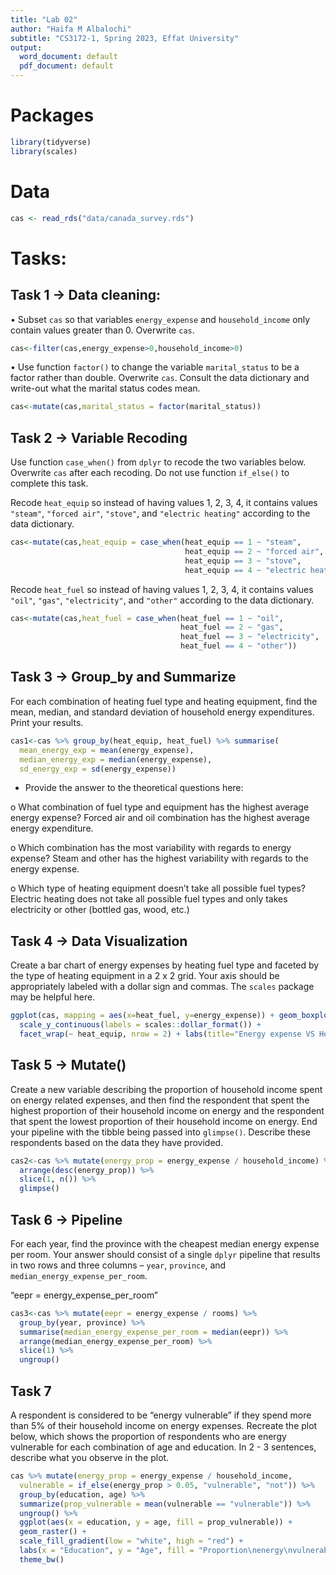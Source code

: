 ```yaml
---
title: "Lab 02"
author: "Haifa M Albalochi"
subtitle: "CS3172-1, Spring 2023, Effat University"
output:
  word_document: default
  pdf_document: default
---
```


# Packages

```r
library(tidyverse) 
library(scales)
``` 

# Data

```r
cas <- read_rds("data/canada_survey.rds")
```

# Tasks:

## Task 1 -> Data cleaning:

•	Subset `cas` so that variables `energy_expense` and  `household_income` only contain values greater than 0. Overwrite  `cas`.
```r
cas<-filter(cas,energy_expense>0,household_income>0)
```

•	Use function `factor()` to change the variable `marital_status` to  be a factor rather than double. Overwrite `cas`. Consult the data  dictionary and write-out what the marital status codes mean.
```r
cas<-mutate(cas,marital_status = factor(marital_status))
```


## Task 2 -> Variable Recoding

Use function `case_when()` from `dplyr` to recode the two variables below. Overwrite `cas` after each recoding. Do not use function `if_else()` to complete this task.

Recode ` heat_equip` so instead of having values 1, 2, 3, 4, it contains values `"steam"`, `"forced air"`, `"stove"`, and `"electric heating"` according to the data dictionary.
```r
cas<-mutate(cas,heat_equip = case_when(heat_equip == 1 ~ "steam",
                                       heat_equip == 2 ~ "forced air",
                                       heat_equip == 3 ~ "stove",
                                       heat_equip == 4 ~ "electric heating"))
```

Recode `heat_fuel` so instead of having values 1, 2, 3, 4, it contains values `"oil"`, `"gas"`, `"electricity"`, and `"other"` according to the data dictionary.
```r
cas<-mutate(cas,heat_fuel = case_when(heat_fuel == 1 ~ "oil",
                                      heat_fuel == 2 ~ "gas",
                                      heat_fuel == 3 ~ "electricity",
                                      heat_fuel == 4 ~ "other"))
```


## Task 3 -> Group_by and Summarize

For each combination of heating fuel type and heating equipment, find the mean, median, and standard deviation of household energy expenditures. Print your results.
```r
cas1<-cas %>% group_by(heat_equip, heat_fuel) %>% summarise(
  mean_energy_exp = mean(energy_expense),
  median_energy_exp = median(energy_expense),
  sd_energy_exp = sd(energy_expense))
```

- Provide the answer to the theoretical questions here:

o	What combination of fuel type and equipment has the highest average energy expense?
Forced air and oil combination has the highest average energy expenditure.

o	Which combination has the most variability with regards to energy expense?
Steam and other has the highest variability with regards to the energy expense.

o	Which type of heating equipment doesn’t take all possible fuel types?
Electric heating does not take all possible fuel types and only takes electricity or other (bottled gas, wood, etc.)


## Task 4 -> Data Visualization

Create a bar chart of energy expenses by heating fuel type and faceted by the type of heating equipment in a 2 x 2 grid. Your axis should be appropriately labeled with a dollar sign and commas. The `scales` package may be helpful here.
```r
ggplot(cas, mapping = aes(x=heat_fuel, y=energy_expense)) + geom_boxplot() +
  scale_y_continuous(labels = scales::dollar_format()) + 
  facet_wrap(~ heat_equip, nrow = 2) + labs(title="Energy expense VS Heating type", x="Heating fuel type", y="Energy expense")
```


## Task 5 -> Mutate()

Create a new variable describing the proportion of household income spent on energy related expenses, and then find the respondent that spent the highest proportion of their household income on energy and the respondent that spent the lowest proportion of their household income on energy. End your pipeline with the tibble being passed into `glimpse()`. Describe these respondents based on the data they have provided.

```r
cas2<-cas %>% mutate(energy_prop = energy_expense / household_income) %>% 
  arrange(desc(energy_prop)) %>% 
  slice(1, n()) %>% 
  glimpse()
```


## Task 6 -> Pipeline

For each year, find the province with the cheapest median energy expense per room. Your answer should consist of a single `dplyr` pipeline that results in two rows and three columns – `year`, `province`, and `median_energy_expense_per_room`.

"eepr = energy_expense_per_room"
```r
cas3<-cas %>% mutate(eepr = energy_expense / rooms) %>%
  group_by(year, province) %>% 
  summarise(median_energy_expense_per_room = median(eepr)) %>% 
  arrange(median_energy_expense_per_room) %>% 
  slice(1) %>% 
  ungroup()
```


## Task 7 

A respondent is considered to be “energy vulnerable” if they spend more than 5% of their household income on energy expenses. Recreate the plot below, which shows the proportion of respondents who are energy vulnerable for each combination of age and education. In 2 - 3 sentences, describe what you observe in the plot.
```r
cas %>% mutate(energy_prop = energy_expense / household_income,
  vulnerable = if_else(energy_prop > 0.05, "vulnerable", "not")) %>%
  group_by(education, age) %>%
  summarize(prop_vulnerable = mean(vulnerable == "vulnerable")) %>%
  ungroup() %>%
  ggplot(aes(x = education, y = age, fill = prop_vulnerable)) + 
  geom_raster() + 
  scale_fill_gradient(low = "white", high = "red") +
  labs(x = "Education", y = "Age", fill = "Proportion\nenergy\nvulnerable") +
  theme_bw()
```

